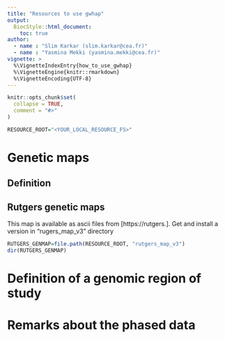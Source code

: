 ```yaml
---
title: "Resources to use gwhap"
output: 
  BiocStyle::html_document:
    toc: true
author:
  - name : "Slim Karkar (slim.karkar@cea.fr)"
  - name : "Yasmina Mekki (yasmina.mekki@cea.fr)"
vignette: >
  %\VignetteIndexEntry{how_to_use_gwhap}
  %\VignetteEngine{knitr::rmarkdown}
  %\VignetteEncoding{UTF-8}
---
```


```r
knitr::opts_chunk$set(
  collapse = TRUE,
  comment = "#>"
)
```

```r
RESOURCE_ROOT="<YOUR_LOCAL_RESOURCE_FS>"
```




# Genetic maps

## Definition

## Rutgers genetic maps

This map is available as ascii files from [https://rutgers.]. Get and install a version in "rugers_map_v3" directory
```r
RUTGERS_GENMAP=file.path(RESOURCE_ROOT, "rutgers_map_v3")
dir(RUTGERS_GENMAP)
```

# Definition of a genomic region of study

# Remarks about the phased data
